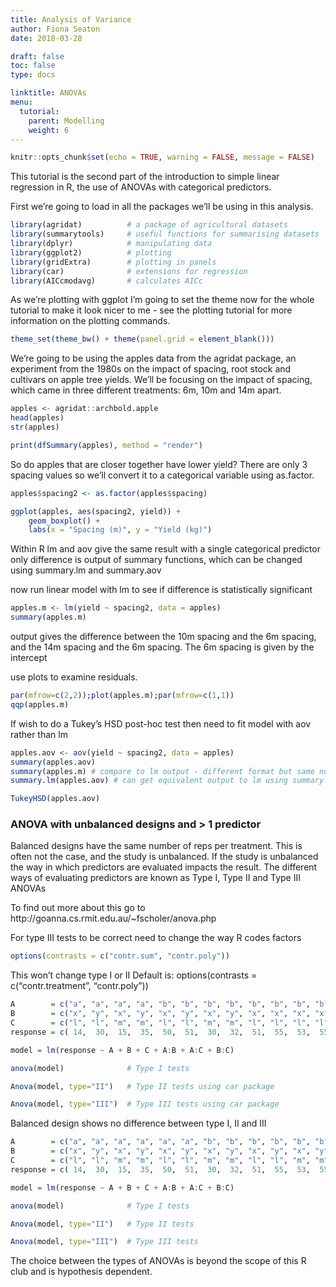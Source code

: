 ```yaml
---
title: Analysis of Variance
author: Fiona Seaton
date: 2018-03-28

draft: false
toc: false
type: docs

linktitle: ANOVAs
menu:
  tutorial:
    parent: Modelling
    weight: 6
---
```


```r
knitr::opts_chunk$set(echo = TRUE, warning = FALSE, message = FALSE)
```

This tutorial is the second part of the introduction to simple linear regression in R, the use of ANOVAs with categorical predictors.

First we're going to load in all the packages we'll be using in this analysis.

```r
library(agridat)          # a package of agricultural datasets
library(summarytools)     # useful functions for summarising datasets
library(dplyr)            # manipulating data
library(ggplot2)          # plotting
library(gridExtra)        # plotting in panels
library(car)              # extensions for regression
library(AICcmodavg)       # calculates AICc
```

As we're plotting with ggplot I'm going to set the theme now for the whole tutorial to make it look nicer to me - see the plotting tutorial for more information on the plotting commands.
```r
theme_set(theme_bw() + theme(panel.grid = element_blank()))
```

We're going to be using the apples data from the agridat package, an experiment from the 1980s on the impact of spacing, root stock and cultivars on apple tree yields. We'll be focusing on the impact of spacing, which came in three different treatments: 6m, 10m and 14m apart.

```r
apples <- agridat::archbold.apple
head(apples)
str(apples)

print(dfSummary(apples), method = "render")

```


So do apples that are closer together have lower yield? There are only 3 spacing values so we'll convert it to a categorical variable using as.factor.

```r
apples$spacing2 <- as.factor(apples$spacing)

ggplot(apples, aes(spacing2, yield)) +
    geom_boxplot() +
    labs(x = "Spacing (m)", y = "Yield (kg)")

```


Within R lm and aov give the same result with a single categorical predictor only difference is output of summary functions, which can be changed using summary.lm and summary.aov

now run linear model with lm to see if difference is statistically significant
```r
apples.m <- lm(yield ~ spacing2, data = apples)
summary(apples.m)

```

output gives the difference between the 10m spacing and the 6m spacing, and the 14m spacing and the 6m spacing. The 6m spacing is given by the intercept

use plots to examine residuals. 
```r
par(mfrow=c(2,2));plot(apples.m);par(mfrow=c(1,1)) 
qqp(apples.m)

```


If wish to do a Tukey's HSD post-hoc test then need to fit model with aov rather than lm
```r
apples.aov <- aov(yield ~ spacing2, data = apples)
summary(apples.aov)
summary(apples.m) # compare to lm output - different format but same numbers
summary.lm(apples.aov) # can get equivalent output to lm using summary.lm

TukeyHSD(apples.aov)

```





### ANOVA with unbalanced designs and > 1 predictor

Balanced designs have the same number of reps per treatment. This is often not the case, and the study is unbalanced. If the study is unbalanced the way in which predictors are evaluated impacts the result. The different ways of evaluating predictors are known as Type I, Type II and Type III ANOVAs

To find out more about this go to http://goanna.cs.rmit.edu.au/~fscholer/anova.php

For type III tests to be correct need to change the way R codes factors

```r
options(contrasts = c("contr.sum", "contr.poly")) 

```

This won't change type I or II
Default is: options(contrasts = c("contr.treatment", "contr.poly"))

```r
A        = c("a", "a", "a", "a", "b", "b", "b", "b", "b", "b", "b", "b")
B        = c("x", "y", "x", "y", "x", "y", "x", "y", "x", "x", "x", "x")
C        = c("l", "l", "m", "m", "l", "l", "m", "m", "l", "l", "l", "l")
response = c( 14,  30,  15,  35,  50,  51,  30,  32,  51,  55,  53,  55)

```

```r
model = lm(response ~ A + B + C + A:B + A:C + B:C)

anova(model)              # Type I tests

Anova(model, type="II")   # Type II tests using car package

Anova(model, type="III")  # Type III tests using car package

```



Balanced design shows no difference between type I, II and III

```r
A        = c("a", "a", "a", "a", "a", "a", "b", "b", "b", "b", "b", "b")
B        = c("x", "y", "x", "y", "x", "y", "x", "y", "x", "y", "x", "y")
C        = c("l", "l", "m", "m", "l", "l", "m", "m", "l", "l", "m", "m")
response = c( 14,  30,  15,  35,  50,  51,  30,  32,  51,  55,  53,  55)

```

```r
model = lm(response ~ A + B + C + A:B + A:C + B:C)

anova(model)              # Type I tests

Anova(model, type="II")   # Type II tests

Anova(model, type="III")  # Type III tests 

```



The choice between the types of ANOVAs is beyond the scope of this R club and is hypothesis dependent.
